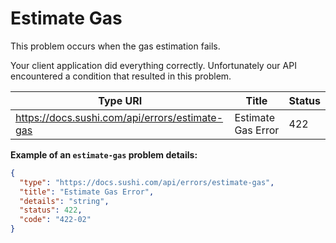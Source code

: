 # Estimate Gas

This problem occurs when the gas estimation fails.

Your client application did everything correctly. Unfortunately our API encountered a condition that resulted in this problem.

|**Type URI**|**Title**|**Status**|
|---|---|---|
|https://docs.sushi.com/api/errors/estimate-gas|Estimate Gas Error|422|

**Example of an <code>estimate-gas</code> problem details:**

```json
{
  "type": "https://docs.sushi.com/api/errors/estimate-gas",
  "title": "Estimate Gas Error",
  "details": "string",
  "status": 422,
  "code": "422-02"
}
```